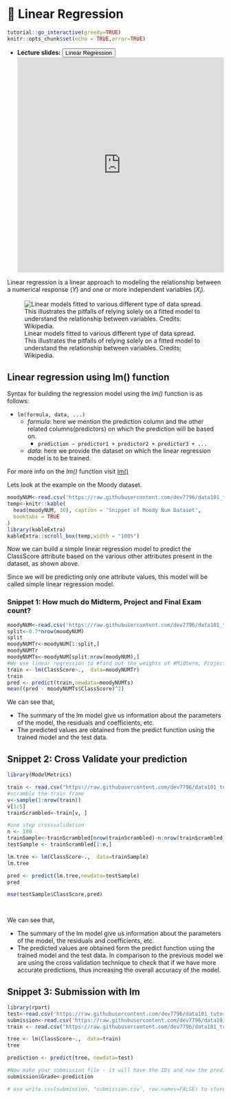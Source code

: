 # 🔖 Linear Regression {#lr}

<script src="files/js/dcl.js"></script>
<link rel="stylesheet" href="https://maxcdn.bootstrapcdn.com/bootstrap/3.4.1/css/bootstrap.min.css">
<script src="https://maxcdn.bootstrapcdn.com/bootstrap/3.4.1/js/bootstrap.min.js"></script>
<script src="//ajax.googleapis.com/ajax/libs/jquery/1.8.3/jquery.min.js"> </script>

<script src="files/js/dcl.js"></script>
```r
tutorial::go_interactive(greedy=TRUE)
knitr::opts_chunk$set(echo = TRUE,error=TRUE)
```

- **Lecture slides: **     <button class="btn btn-primary" data-toggle="collapse" data-target="#lr12"> Linear Regression </button> 
<div id="lr12" class="collapse">
<embed src="https://docs.google.com/presentation/d/1RuAidmZGDoTRYMjONLEsw3bfx_aQb-f3C0V4Jjk4Vzs/edit?usp=sharing" width="100%" height="500px"></embed>
</div>

Linear regression is a linear approach to modeling the relationship between a numerical response ($Y$) and one or more independent variables ($X_i$).

![Linear models fitted to various different type of data spread. This illustrates the pitfalls of relying solely on a fitted model to understand the relationship between variables. Credits: Wikipedia.](https://raw.githubusercontent.com/dev7796/data101_tutorial/main/files/img/modeling2/lmvariants.svg)

## Linear regression using lm() function {#lm}

Syntax for building the regression model using the *lm()* function is as follows:

- `lm(formula, data, ...)`
  - *formula*: here we mention the prediction column and the other related columns(predictors) on which the prediction will be based on. 
    - `prediction ~ predictor1 + predictor2 + predictor3 + ...`
  - *data*: here we provide the dataset on which the linear regression model is to be trained.
  
For more info on the *lm()* function visit [lm()](https://www.rdocumentation.org/packages/stats/versions/3.6.2/topics/lm)

Lets look at the example on the Moody dataset.

```r
moodyNUM<-read.csv('https://raw.githubusercontent.com/dev7796/data101_tutorial/main/files/dataset/MoodyNUM.csv')
temp<-knitr::kable(
  head(moodyNUM, 10), caption = 'Snippet of Moody Num Dataset',
  booktabs = TRUE
)
library(kableExtra)
kableExtra::scroll_box(temp,width = "100%")
```

Now we can build a simple linear regression model to predict the ClassScore attribute based on the various other attributes present in the dataset, as shown above.

Since we will be predicting only one attribute values, this model will be called simple linear regression model.

### Snippet 1: How much do Midterm, Project and Final Exam count?

```r
moodyNUM<-read.csv('https://raw.githubusercontent.com/dev7796/data101_tutorial/main/files/dataset/MoodyNUM.csv')
split<-0.7*nrow(moodyNUM)
split
moodyNUMTr<-moodyNUM[1:split,]
moodyNUMTr
moodyNUMTs<-moodyNUM[split:nrow(moodyNUM),]
#We use linear regression to #find out the weights of #Midterm, Project and Final #Exam in calculation of the #final class score. Each of #them are scored out of 100 and #the final class score is also #scored out of 100 as weighted #sum of Midterm, Project and #Final Exam scores.
train <- lm(ClassScore~.,  data=moodyNUMTr)
train
pred <- predict(train,newdata=moodyNUMTs)
mean((pred - moodyNUMTs$ClassScore)^2)
```

We can see that, 

- The summary of the lm model give us information about the parameters of the model, the residuals and coefficients, etc.
- The predicted values are obtained from the predict function using the trained model and the test data.

## Snippet 2: Cross Validate your prediction

```r
library(ModelMetrics)

train <- read.csv("https://raw.githubusercontent.com/dev7796/data101_tutorial/main/files/dataset/MoodyNUM.csv")
#scramble the train frame
v<-sample(1:nrow(train))
v[1:5]
trainScrambled<-train[v, ]

#one step crossvalidation
n <- 100
trainSample<-trainScrambled[nrow(trainScrambled)-n:nrow(trainScrambled), ]
testSample <- trainScrambled[1:n,]

lm.tree <- lm(ClassScore~.,  data=trainSample)
lm.tree

pred <- predict(lm.tree,newdata=testSample)
pred

mse(testSample$ClassScore,pred)

  
```

We can see that,

- The summary of the lm model give us information about the parameters of the model, the residuals and coefficients, etc.
- The predicted values are obtained form the predict function using the trained model and the test data. In comparison to the previous model we are using the cross validation technique to check that if we have more accurate predictions, thus increasing the overall accuracy of the model.

## Snippet 3: Submission with lm

```r
library(rpart)
test<-read.csv('https://raw.githubusercontent.com/dev7796/data101_tutorial/main/files/dataset/MoodyNUM_test.csv')
submission<-read.csv('https://raw.githubusercontent.com/dev7796/data101_tutorial/main/files/dataset/M2022submission.csv')
train <- read.csv("https://raw.githubusercontent.com/dev7796/data101_tutorial/main/files/dataset/MoodyNUM.csv")

tree <- lm(ClassScore~.,  data=train)
tree

prediction <- predict(tree, newdata=test)

#Now make your submission file - it will have the IDs and now the predicted grades
submission$Grade<-prediction 

# use write.csv(submission, 'submission.csv', row.names=FALSE) to store submission as csv file on your machine and subsequently submit it on Kaggle
```